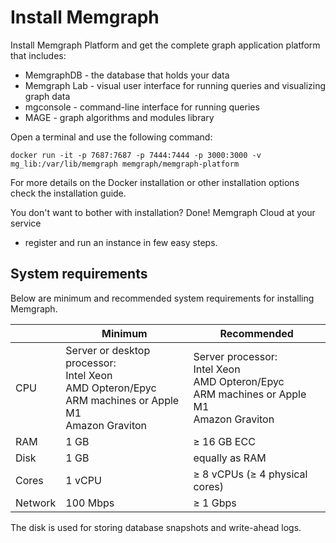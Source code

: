 # Install Memgraph

Install Memgraph Platform and get the complete graph application platform that includes:

- MemgraphDB - the database that holds your data
- Memgraph Lab - visual user interface for running queries and visualizing graph data
- mgconsole - command-line interface for running queries
- MAGE - graph algorithms and modules library

Open a terminal and use the following command:

```console
docker run -it -p 7687:7687 -p 7444:7444 -p 3000:3000 -v mg_lib:/var/lib/memgraph memgraph/memgraph-platform
```

For more details on the Docker installation or other installation options check
the installation guide.

You don't want to bother with installation? Done! Memgraph Cloud at your service
- register and run an instance in few easy steps.

## System requirements

Below are minimum and recommended system requirements for installing Memgraph.

|         | Minimum  | Recommended                    |
| ------- | -------- | ------------------------------ |
| CPU     | Server or desktop processor: <br/> Intel Xeon <br/> AMD Opteron/Epyc <br/> ARM machines or Apple M1 <br/> Amazon Graviton | Server processor: <br/> Intel Xeon <br/> AMD Opteron/Epyc <br/> ARM machines or Apple M1 <br/> Amazon Graviton |
| RAM     | 1 GB     | ≥ 16 GB ECC                    |
| Disk    | 1 GB     | equally as RAM                 |
| Cores   | 1 vCPU   | ≥ 8 vCPUs (≥ 4 physical cores) |
| Network | 100 Mbps | ≥ 1 Gbps                       |

The disk is used for storing database snapshots and write-ahead logs.

